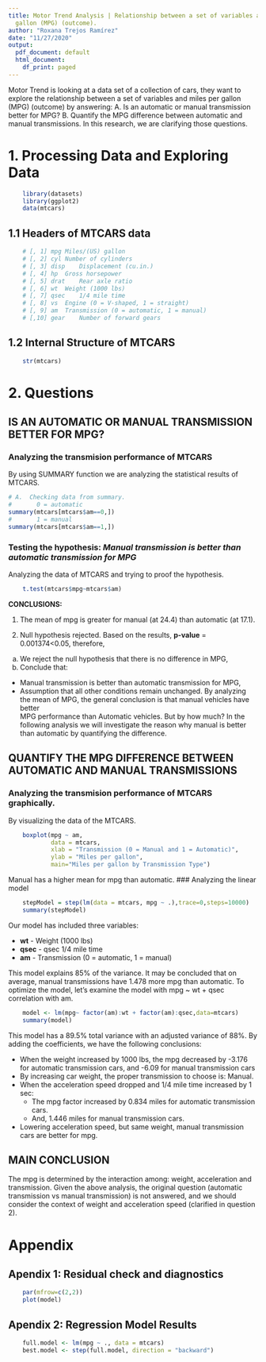 ```yaml
---
title: Motor Trend Analysis | Relationship between a set of variables and miles per
  gallon (MPG) (outcome).
author: "Roxana Trejos Ramírez"
date: "11/27/2020"
output:
  pdf_document: default
  html_document:
    df_print: paged
---
```

Motor Trend is looking at a data set of a collection of cars, they want to explore the relationship between a set of variables and miles per gallon (MPG) (outcome) by answering:
A.  Is an automatic or manual transmission better for MPG?
B.  Quantify the MPG difference between automatic and manual transmissions.
In this research, we are clarifying those questions.

# 1.  Processing Data and Exploring Data
```r
    library(datasets)
    library(ggplot2)
    data(mtcars)
```
## 1.1  Headers of MTCARS data
```r
    # [, 1]	mpg	Miles/(US) gallon
    # [, 2]	cyl	Number of cylinders
    # [, 3]	disp	Displacement (cu.in.)
    # [, 4]	hp	Gross horsepower
    # [, 5]	drat	Rear axle ratio
    # [, 6]	wt	Weight (1000 lbs)
    # [, 7]	qsec	1/4 mile time
    # [, 8]	vs	Engine (0 = V-shaped, 1 = straight)
    # [, 9]	am	Transmission (0 = automatic, 1 = manual)
    # [,10]	gear	Number of forward gears
```
## 1.2  Internal Structure of MTCARS
```r
    str(mtcars)
```
#  2.  Questions
## IS AN AUTOMATIC OR MANUAL TRANSMISSION BETTER FOR  MPG?
###  Analyzing the transmision performance of MTCARS 
By using SUMMARY function we are analyzing the statistical results of MTCARS.
```r
# A.  Checking data from summary.
#       0 = automatic
summary(mtcars[mtcars$am==0,])
#       1 = manual
summary(mtcars[mtcars$am==1,])
```
###  Testing the hypothesis: *Manual transmission is better than automatic transmission for MPG*
Analyzing the data of MTCARS and trying to proof the hypothesis.
```r
    t.test(mtcars$mpg~mtcars$am)
```
**CONCLUSIONS:**

1.  The mean of mpg is greater for manual (at 24.4) than automatic (at 17.1).

2.  Null hypothesis rejected.
Based on the results, 
**p-value** = 0.001374<0.05, 
therefore, 
a.  We reject the null hypothesis that there is no difference in MPG, 
b.  Conclude that:
-  Manual transmission is better than automatic transmission for MPG, 
-  Assumption that all other conditions remain unchanged.
By analyzing the mean of MPG, the general conclusion is that manual vehicles have better        
MPG performance than Automatic vehicles. 
But by how much? In the following analysis we will investigate the reason why manual is         better than automatic by quantifying the difference.

## QUANTIFY THE MPG DIFFERENCE BETWEEN AUTOMATIC AND MANUAL TRANSMISSIONS
###  Analyzing the transmision performance of MTCARS graphically.
By visualizing the data of the MTCARS.
```r
    boxplot(mpg ~ am, 
            data = mtcars, 
            xlab = "Transmission (0 = Manual and 1 = Automatic)", 
            ylab = "Miles per gallon", 
            main="Miles per gallon by Transmission Type")
```    
Manual has a higher mean for mpg than automatic.
### Analyzing the linear model
```r
    stepModel = step(lm(data = mtcars, mpg ~ .),trace=0,steps=10000)
    summary(stepModel)
```
Our model has included three variables:

- **wt** - Weight (1000 lbs)
- **qsec** - qsec	1/4 mile time
- **am** - Transmission (0 = automatic, 1 = manual)

This model explains 85% of the variance. It may be concluded that on average, manual transmissions have 1.478 more mpg than automatic.
To optimize the model, let's examine the model with mpg ~ wt + qsec correlation with am.
```r
    model <- lm(mpg~ factor(am):wt + factor(am):qsec,data=mtcars)
    summary(model)
```
This model has a 89.5% total variance with an adjusted variance of 88%. 
By adding the coefficients, we have the following conclusions:

- When the weight increased by 1000 lbs, the mpg decreased by -3.176 for automatic transmission cars, and -6.09 for manual transmission cars
-  By increasing car weight,  the proper transmission to choose is:  Manual.
-  When the acceleration speed dropped and 1/4 mile time increased by 1 sec:
   + The mpg factor increased by 0.834 miles for automatic transmission cars.
   + And,  1.446 miles for manual transmission cars.
-  Lowering acceleration speed, but same weight, manual transmission cars are better for mpg.

## MAIN CONCLUSION
The mpg is determined by the interaction among: weight, acceleration and transmission. Given the above analysis, the original question (automatic transmission vs manual transmission) is not  answered, and we should consider the context of weight and acceleration speed (clarified in question 2).

#  Appendix

## Apendix 1:  Residual check and diagnostics
```r
    par(mfrow=c(2,2))    
    plot(model)
```

## Apendix 2:  Regression Model Results
```r
    full.model <- lm(mpg ~ ., data = mtcars)
    best.model <- step(full.model, direction = "backward")
```